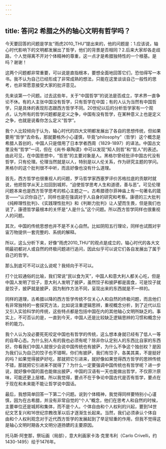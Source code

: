 ```yaml
---
---
---
```

title: 答问2 希腊之外的轴心文明有哲学吗？
---




今天要回答的问题是学友“雨虎2010_THU”提出来的，他的问题是：1.应该说，轴心时代影响下的文明都发展出了哲学，他们的背景是否相同？2.后来大家却各走歧路，个人觉得离不开对个体精神的尊重，这一点才是希腊独特性的一个根基。是吗？谢谢！

这两个问题都非常重要，可以说是直指根本，要想全面地回答它们，恐怕得写一本书。我不认为自己已经形成了非常成熟的想法，只能在这里谈谈自己一般性的思考，也非常愿意接受大家的批评意见。

先来谈第一个问题。过去这些年，关于“中国哲学”的说法是否成立，学术界一直争论不休。有的人主张中国没有哲学，只有哲学在中国；有的人认为当然有中国哲学，只是具体的表现形态跟西方哲学不同。20世纪以后的分析哲学家有一个观点，认为所有的哲学问题都是定义之争，中国有没有哲学，在某种意义上也是定义之争，也就是说看你怎么定义“哲学”。

我个人比较倾向于认为，轴心时代的四大文明都发展出了各自的思想传统，但如果要用“哲学”去命名，那就要格外小心谨慎，毕竟“philosophy”（哲学）这个概念是希腊人首创的，中国人只是借用了日本学者西周（1829-1897）的译法。中国古文里没有“哲学”一词，但在《尚书·皋陶谟》中可以发现“知人则哲”和“哲人”的表述。由此可见，在中国思想中，“哲思”的主要对象是人。黑格尔曾经批评中国古代没有哲学，只有伦理。伦理当然就是以人，特别是以人伦关系，作为研究主题的学问。黑格尔的这个批判很不中听，而且好像也没有什么道理。

首先，西方哲学也很重视人的问题，罗马哲学家西塞罗评价苏格拉底的贡献时就说，他把哲学从天上拉回到城邦，“迫使哲学思考人生和道德，善与恶”。可见伦理问题本来也是西方哲学思考的核心主题之一。古希腊德尔菲神庙上有一句著名的箴言——“认识你自己”，同样也是在强调对于人自身的研究和考察。康德的三大批判《纯粹理性批判》、《实践理性批判》和《判断力批判》让人望而生畏，但是我们也说了，康德哲学最根本的关怀是“人是什么”这个问题。所以西方哲学同样也很重视人的问题。

其次，中国的传统思想也并不是不关心自然。比如阴阳五行理论，同样也试图对宇宙万物提供一套完整的、系统的解释。

所以，这么分析下来，好像“雨虎2010_THU”的观点是成立的，轴心时代的各大文明最初都对人或自然的终极问题进行追问，因此似乎可以说它们各自发展出了属于自己的哲学。

那么到底可不可以这么说呢？我倾向于不可以。

打个比较通俗的比喻，我们常说“民以食为天”，中国人和意大利人都关心吃，但是中国人发明了饺子，意大利人发明了披萨，虽然饺子和披萨都是面食，可是饺子就是饺子，披萨就是披萨，因为制作方法不同，呈现出来的东西就是不一样的。

同样的道理，古希腊以降的西方哲学传统不仅关心人和自然的终极问题，而且他们有非常独特的一套探究方法，比如说注重逻辑思辨，重视概念分析，到了近代以后又引入实验科学的传统，这些特点都是包括中国在内的其他轴心文明所缺乏的。事实上，不可否认的是，一直到今天，中国人还是比较缺乏逻辑思辨的习惯和概念分析的能力。

我个人认为没必要死死咬定中国也有哲学的传统，这么想本身就已经有了低人一等的自卑心态。为什么别人有的我也必须有呢？除非你认定别人的东西比自家的东西好。你看我们中国人就很少会说中国传统也有披萨，为什么不争这个独创权？是因为我们认为自己的饺子也不错啊，你们有披萨，我们有饺子，各美其美，不是挺好的吗？如果觉得披萨好吃，那就把它引进来，就好像如果觉得西方哲学的思辨传统不错，那就把它引进来不就得了？为什么一定要强调中国传统也有哲学呢？进一步说，就好像中国的面也能做出披萨，中国的汉语有一天也能做出哲学，不仅原汁原味，可能还更上层楼。所以我觉得，要点不在于争论中国古代是否有哲学，要点在于现在和未来能不能让哲学说中国话。

最后，我想简单回答一下第二个问题。说到个体精神，我觉得同样要特别小心谨慎，因为在古希腊，并没有非常自觉的“个人”概念，他们在思考人和自然的时候，主要单位还是城邦和集体，而不是个人。个体自由和个人权利的兴起，要到14世纪文艺复兴和16世纪宗教改革以后才逐渐生长起来。当然，我们必须承认个体自由和个人权利观念对于近代西方哲学的发展起到了举足轻重的作用，但我不觉得这是轴心文明时期各大文明分道扬镳的主要原因。

托马斯·阿奎那，祭坛画（局部），意大利画家卡洛·克里韦利（Carlo Crivelli，约1430-1495）绘于1476年。